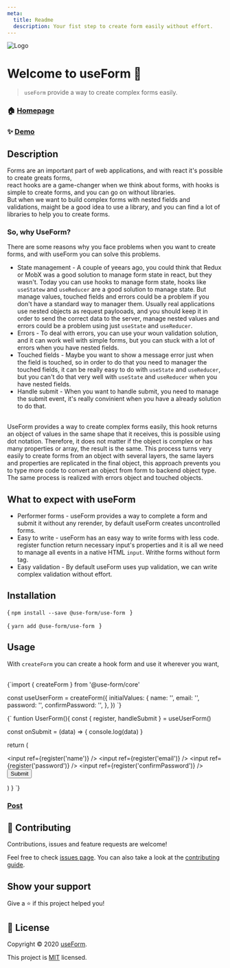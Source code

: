 ```yaml
---
meta:
  title: Readme
  description: Your fist step to create form easily without effort.
---
```





![Logo](https://raw.githubusercontent.com/use-form/use-form/main/img/logo3.png)

# Welcome to useForm 👋

> `useForm` provide a way to create complex forms easily.

### 🏠 [Homepage](https://useform.org)

### ✨ [Demo](https://codesandbox.io/s/useform-2u2ju)

## Description

Forms are an important part of web applications, and with react it's possible to create greats forms,  
react hooks are a game-changer when we think about forms, with hooks is simple to create forms, and you can go on without libraries.  
But when we want to build complex forms with nested fields and validations, maight be a good idea to use a library, and you can find a lot of libraries to help you to create forms.

### So, why UseForm?

There are some reasons why you face problems when you want to create forms, and with useForm you can solve this problems.
<br/>
  -  State management -  A couple of yeears ago, you could think that Redux or MobX was  a good solution to manage form state in react, but they wasn't. Today you can use hooks to manage form state, hooks like `useStatew` and `useReducer` are a good solution to manage state. But manage values, touched fields and errors could be a problem if you don't have a standard way to manager them. Usually real applications use nested objects as request paylooads, and you should keep it in order to send the correct data to the server, manage nested values and errors could be a problem using just `useState` and `useReducer`.
  -  Errors - To deal with errors, you can use your woun validation solution, and it can work well with simple forms, but you can stuck with a lot of errors when you have nested fields.
  -  Touched fields - Maybe you want to show a message error just when the field is touched, so in order to do that you need to manager the touched fields, it can be really easy to do with `useState` and `useReducer`, but you can't do that very well with `useState` and `useReducer` when you have nested fields. 
  -  Handle submit - When you want to handle submit, you need to manage the submit event, it's really convinient when you have a already solution to do that.

<br/>
UseForm provides a way to create complex forms easily, this hook returns an object of values ​​in the same shape that it receives, this is possible using dot notation. Therefore,
it does not matter if the object is complex or has many properties or array,
the result is the same. This process turns very easily to create forms from an object with several layers,
the same layers and properties are replicated in the final object,
this approach prevents you to type more code to convert an object from form to backend object type. The same process is realized with errors object and touched objects.

## What to expect with useForm

- Performer forms - useForm provides a way to complete a form and submit it without any rerender, by default useForm creates uncontrolled forms.
- Easy to write - useForm has an easy way to write forms with less code. register function return necessary input's properties and it is all we need to manage all events in a native HTML `input`. Writhe forms without form tag.
- Easy validation - By default useForm uses yup validation, we can write complex validation without effort.

## Installation

<CodeBlock language="bash">{
  `npm install --save @use-form/use-form
  `
}</CodeBlock>


<CodeBlock language="bash">{
  `yarn add @use-form/use-form
  `
}</CodeBlock>


## Usage

With `createForm` you can create a hook form and use it wherever you want,

<br/>

<CodeBlock language="javascript">
  {`import { createForm } from '@use-form/core'

const useUserForm = createForm({
  initialValues: {
    name: '',
    email: '',
    password: '',
    confirmPassword: '',
  },
 })
`}
</CodeBlock>


<CodeBlock language="jsx">
{`
funtion UserForm(){
  const { register, handleSubmit } = useUserForm()

  const onSubmit = (data) => {
    console.log(data)
  }

  return (
    <form onSubmit={handleSubmit(onSubmit)}>
      <input ref={register('name')} />
      <input ref={register('email')} />
      <input ref={register('password')} />
      <input ref={register('confirmPassword')} />
      <button type="submit">Submit</button>
    </form>
  )
}
`}
</CodeBlock>


### [Post](https://dev.to/jucian0/building-forms-with-useform-1cna)

## 🤝 Contributing

Contributions, issues and feature requests are welcome!

Feel free to check [issues page](https://github.com/use-form/use-form/issues). You can also take a look at the [contributing guide](https://github.com/Jucian0/use-form/blob/main/CONTRIBUTING.md).

## Show your support

Give a ⭐️ if this project helped you!

## 📝 License

Copyright © 2020 [useForm](https://github.com/use-form).

This project is [MIT](https://github.com/use-form/use-form/blob/53debd6986650f76561795f2069d6eebc5db6c65/LICENSE) licensed.

